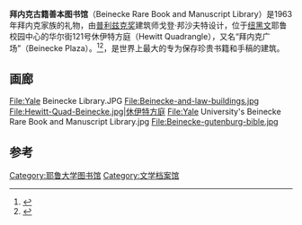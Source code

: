 '''拜内克古籍善本图书馆'''（Beinecke Rare Book and Manuscript Library）是1963年拜内克家族的礼物，由[[普利兹克奖|普利兹克奖]]建筑师戈登·邦沙夫特设计，位于[[纽黑文|纽黑文]]耶鲁校园中心的华尔街121号休伊特方庭（Hewitt Quadrangle），又名“拜内克广场”（Beinecke Plaza）。<ref>{{cite web |url=http://www.som.com/content.cfm/gordon_bunshaft_interview_on_beinecke_library |title='Gordon Bunshaft on Beinecke Library' |publisher=Som.com |date= |accessdate=2011-06-01 |archiveurl=https://web.archive.org/web/20110608063446/http://www.som.com/content.cfm/gordon_bunshaft_interview_on_beinecke_library |archivedate=2011年6月8日 |deadurl=no }}</ref><ref>{{cite web |url=http://www.som.com/content.cfm/yale_university_beinecke_rare_book_and_manuscript_library |title=Yale University - Beinecke Rare Book and Manuscript Library |publisher=www.SOM.com |date= |accessdate=2011-06-01 |archiveurl=https://web.archive.org/web/20110608063334/http://www.som.com/content.cfm/yale_university_beinecke_rare_book_and_manuscript_library |archivedate=2011年6月8日 |deadurl=no }}</ref>，是世界上最大的专为保存珍贵书籍和手稿的建筑。

==画廊==
<gallery>
File:Yale Beinecke Library.JPG
File:Beinecke-and-law-buildings.jpg
File:Hewitt-Quad-Beinecke.jpg|休伊特方庭
File:Yale University's Beinecke Rare Book and Manuscript Library.jpg
File:Beinecke-gutenburg-bible.jpg
</gallery>

==参考==
{{Reflist}}
{{Coord|41.31161|N|72.92722|W|type:landmark_region:US-CT|display=title}}

{{耶鲁大学}}
{{Authority control}}
[[Category:耶鲁大学图书馆|Category:耶鲁大学图书馆]]
[[Category:文学档案馆|Category:文学档案馆]]